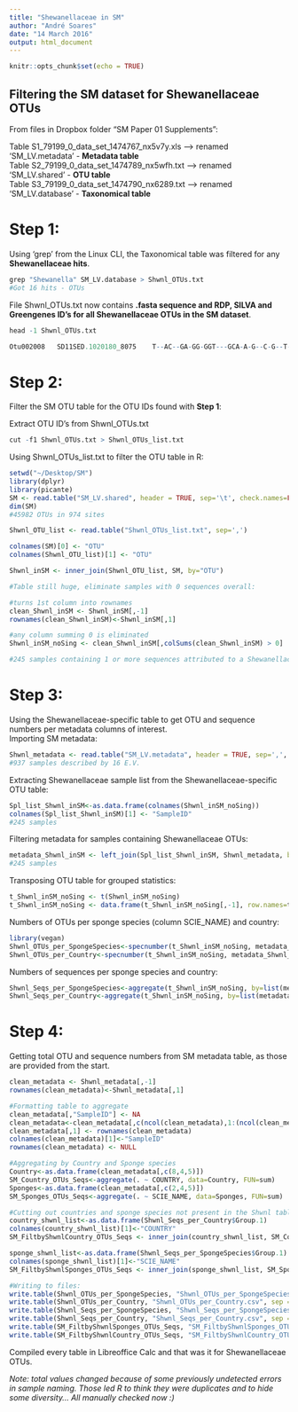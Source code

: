 ```yaml
---
title: "Shewanellaceae in SM"
author: "André Soares"
date: "14 March 2016"
output: html_document
---
```


```r
knitr::opts_chunk$set(echo = TRUE)
```

## Filtering the SM dataset for Shewanellaceae OTUs

From files in Dropbox folder "SM Paper 01 Supplements":

Table S1_79199_0_data_set_1474767_nx5v7y.xls --> renamed 'SM_LV.metadata' - **Metadata table**  
Table S2_79199_0_data_set_1474789_nx5wfh.txt --> renamed 'SM_LV.shared' - **OTU table**  
Table S3_79199_0_data_set_1474790_nx6289.txt --> renamed 'SM_LV.database' - **Taxonomical table**

# **Step 1**:
  Using 'grep' from the Linux CLI, the Taxonomical table was filtered for any **Shewanellaceae hits**.
```r
grep "Shewanella" SM_LV.database > Shwnl_OTUs.txt
#Got 16 hits - OTUs
```
  File Shwnl_OTUs.txt now contains **.fasta sequence and RDP, SILVA and Greengenes ID's for all Shewanellaceae OTUs in the SM dataset**.
```r
head -1 Shwnl_OTUs.txt

Otu002008	SD11SED.1020180_8075	T--AC--GA-GG-GGT---GCA-A-G--C-G--T--T--AA-T-CGG-AA----TT-A--C-T--GG-GC--GT-A--AA-GC-GT-AC--G-CA-G-G-C-G--G--T-TT-G-T-T-----AA--G-C-G-A---G-A-T-G--TG--A-AA-GC--C-C-CG-G-G---CT-C-AA-C-C-T-G-G-G-A--A-C-TBacteria(100);Proteobacteria(100);Gammaproteobacteria(100);Alteromonadales(99);Shewanellaceae(66);Shewanella(66);unclassified;unclassified;unclassified;	k__Bacteria(100);p__Proteobacteria(100);c__Gammaproteobacteria(100);o__Alteromonadales(79);f__Shewanellaceae(65);g__Shewanella(65);s__benthica(60);	Bacteria(100);Proteobacteria(100);Gammaproteobacteria(100);Alteromonadales(99);Shewanellaceae(68);Shewanella(68);
```

# **Step 2**: 
  Filter the SM OTU table for the OTU IDs found with **Step 1**:
  
  Extract OTU ID's from Shwnl_OTUs.txt
```r
cut -f1 Shwnl_OTUs.txt > Shwnl_OTUs_list.txt
```

  Using Shwnl_OTUs_list.txt to filter the OTU table in R:
```r
setwd("~/Desktop/SM")
library(dplyr)
library(picante)
SM <- read.table("SM_LV.shared", header = TRUE, sep='\t', check.names=FALSE)
dim(SM)
#45982 OTUs in 974 sites

Shwnl_OTU_list <- read.table("Shwnl_OTUs_list.txt", sep=',')

colnames(SM)[0] <- "OTU"
colnames(Shwnl_OTU_list)[1] <- "OTU"

Shwnl_inSM <- inner_join(Shwnl_OTU_list, SM, by="OTU")

#Table still huge, eliminate samples with 0 sequences overall:

#turns 1st column into rownames
clean_Shwnl_inSM <- Shwnl_inSM[,-1]
rownames(clean_Shwnl_inSM)<-Shwnl_inSM[,1]

#any column summing 0 is eliminated
Shwnl_inSM_noSing <- clean_Shwnl_inSM[,colSums(clean_Shwnl_inSM) > 0]

#245 samples containing 1 or more sequences attributed to a Shewanellaceae OTU (n=16)
```


# **Step 3**:
  Using the Shewanellaceae-specific table to get OTU and sequence numbers per metadata columns of interest.  
  Importing SM metadata:
```r
Shwnl_metadata <- read.table("SM_LV.metadata", header = TRUE, sep=',', check.names=FALSE)
#937 samples described by 16 E.V.
```

  Extracting Shewanellaceae sample list from the Shewanellaceae-specific OTU table:
```r
Spl_list_Shwnl_inSM<-as.data.frame(colnames(Shwnl_inSM_noSing))
colnames(Spl_list_Shwnl_inSM)[1] <- "SampleID"
#245 samples
```

  Filtering metadata for samples containing Shewanellaceae OTUs:
```r
metadata_Shwnl_inSM <- left_join(Spl_list_Shwnl_inSM, Shwnl_metadata, by="SampleID")
#245 samples
```
  Transposing OTU table for grouped statistics:
```r
t_Shwnl_inSM_noSing <- t(Shwnl_inSM_noSing)
t_Shwnl_inSM_noSing <- data.frame(t_Shwnl_inSM_noSing[,-1], row.names=t_Shwnl_inSM_noSing[,1])
```

Numbers of OTUs per sponge species (column SCIE_NAME) and country:
```r
library(vegan)
Shwnl_OTUs_per_SpongeSpecies<-specnumber(t_Shwnl_inSM_noSing, metadata_Shwnl_inSM$SCIE_NAME)
Shwnl_OTUs_per_Country<-specnumber(t_Shwnl_inSM_noSing, metadata_Shwnl_inSM$COUNTRY)
```

Numbers of sequences per sponge species and country:
```r
Shwnl_Seqs_per_SpongeSpecies<-aggregate(t_Shwnl_inSM_noSing, by=list(metadata_Shwnl_inSM$SCIE_NAME), FUN=sum)
Shwnl_Seqs_per_Country<-aggregate(t_Shwnl_inSM_noSing, by=list(metadata_Shwnl_inSM$COUNTRY), FUN=sum)
```

# **Step 4**:
  Getting total OTU and sequence numbers from SM metadata table, as those are provided from the start.

```r
clean_metadata <- Shwnl_metadata[,-1]
rownames(clean_metadata)<-Shwnl_metadata[,1]

#Formatting table to aggregate
clean_metadata[,"SampleID"] <- NA
clean_metadata<-clean_metadata[,c(ncol(clean_metadata),1:(ncol(clean_metadata)-1))]
clean_metadata[,1] <- rownames(clean_metadata)
colnames(clean_metadata)[1]<-"SampleID"
rownames(clean_metadata) <- NULL

#Aggregating by Country and Sponge species
Country<-as.data.frame(clean_metadata[,c(8,4,5)])
SM_Country_OTUs_Seqs<-aggregate(. ~ COUNTRY, data=Country, FUN=sum)
Sponges<-as.data.frame(clean_metadata[,c(2,4,5)])
SM_Sponges_OTUs_Seqs<-aggregate(. ~ SCIE_NAME, data=Sponges, FUN=sum)

#Cutting out countries and sponge species not present in the Shwnl table
country_shwnl_list<-as.data.frame(Shwnl_Seqs_per_Country$Group.1)
colnames(country_shwnl_list)[1]<-"COUNTRY"
SM_FiltbyShwnlCountry_OTUs_Seqs <- inner_join(country_shwnl_list, SM_Country_OTUs_Seqs, by="COUNTRY")

sponge_shwnl_list<-as.data.frame(Shwnl_Seqs_per_SpongeSpecies$Group.1)
colnames(sponge_shwnl_list)[1]<-"SCIE_NAME"
SM_FiltbyShwnlSponges_OTUs_Seqs <- inner_join(sponge_shwnl_list, SM_Sponges_OTUs_Seqs, by="SCIE_NAME")

```



```r
#Writing to files:
write.table(Shwnl_OTUs_per_SpongeSpecies, "Shwnl_OTUs_per_SpongeSpecies.csv", sep = ",",quote=FALSE)
write.table(Shwnl_OTUs_per_Country, "Shwnl_OTUs_per_Country.csv", sep = ",",quote=FALSE)
write.table(Shwnl_Seqs_per_SpongeSpecies, "Shwnl_Seqs_per_SpongeSpecies.csv", sep = ",",quote=FALSE)
write.table(Shwnl_Seqs_per_Country, "Shwnl_Seqs_per_Country.csv", sep = ",",quote=FALSE)
write.table(SM_FiltbyShwnlSponges_OTUs_Seqs, "SM_FiltbyShwnlSponges_OTUs_Seqs.csv", sep=",", quote=FALSE)
write.table(SM_FiltbyShwnlCountry_OTUs_Seqs, "SM_FiltbyShwnlCountry_OTUs_Seqs.csv", sep=",", quote=FALSE)
```
Compiled every table in Libreoffice Calc and that was it for Shewanellaceae OTUs.

*Note: total values changed because of some previously undetected errors in sample naming. Those led R to think they were duplicates and to hide some diversity... All manually checked now :)*
